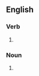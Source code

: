 {{also|airbrush|air brush}}

==English==

===Verb===
{{en-verb|head=[[air]]-[[brush]]|air-brushes|air-brushing|air-brushed}}

# {{alternative spelling of|en|airbrush}}

===Noun===
{{en-noun|head=[[air]]-[[brush]]}}

# {{alternative spelling of|en|airbrush}}